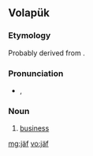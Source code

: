 ==Volapük==

===Etymology===
Probably derived from {{etyl|de|vo}} {{term|Geschäft||business}}.

===Pronunciation===
* {{IPA|/ʃɛf/|lang=vo}}, {{X-SAMPA|/SEf/}}

===Noun===
{{infl|vo|noun}}

# [[business]]

[[mg:jäf]]
[[vo:jäf]]